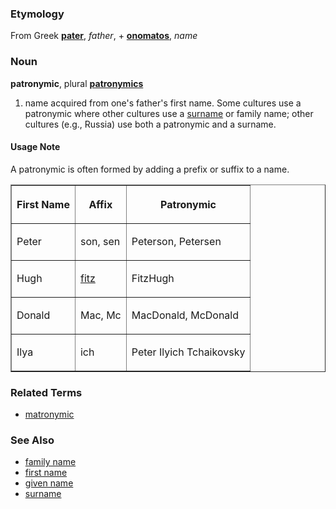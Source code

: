 ===Etymology===
From Greek '''[[pater]]''', ''father'', + '''[[onomatos]]''', ''name''

===Noun===
'''patronymic''', plural '''[[patronymics]]'''

# name acquired from one's father's first name.  Some cultures use a patronymic where other cultures use a [[surname]] or family name; other cultures (e.g., Russia) use both a patronymic and a surname.

====Usage Note====
A patronymic is often formed by adding a prefix or suffix to a name.

<table border=1 cellpadding=2>
  <tr><th>First Name</th>
      <th>Affix</th>
      <th>Patronymic</th>
  </tr>
  <tr><td>Peter</td>
      <td>son, sen</td>
      <td>Peterson, Petersen</td>
  <tr><td>Hugh</td>
      <td>[[fitz]]</td>
      <td>FitzHugh</td>
  <tr><td>Donald</td>
      <td>Mac, Mc</td>
      <td>MacDonald, McDonald</td>
  <tr><td>Ilya</td>
      <td>ich</td>
      <td>Peter Ilyich Tchaikovsky</td>
</table>

===Related Terms===
*[[matronymic]]

===See Also===
*[[family name]]
*[[first name]]
*[[given name]]
*[[surname]]